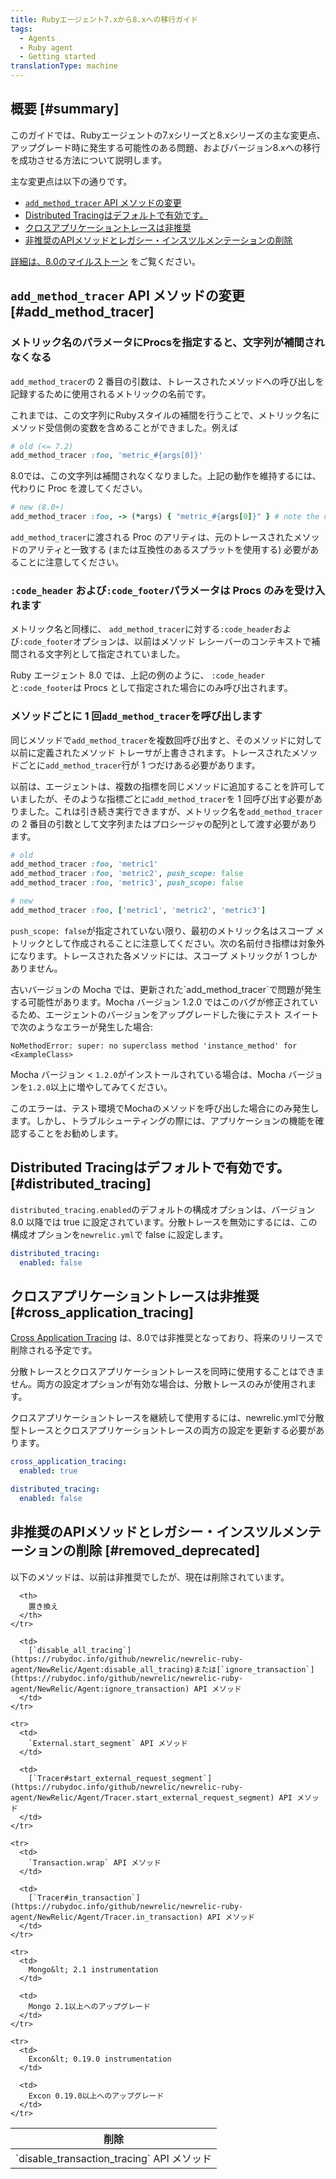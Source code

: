 ```yaml
---
title: Rubyエージェント7.xから8.xへの移行ガイド
tags:
  - Agents
  - Ruby agent
  - Getting started
translationType: machine
---
```


## 概要 [#summary]

このガイドでは、Rubyエージェントの7.xシリーズと8.xシリーズの主な変更点、アップグレード時に発生する可能性のある問題、およびバージョン8.xへの移行を成功させる方法について説明します。

主な変更点は以下の通りです。

* [`add_method_tracer` API メソッドの変更](#add_method_tracer)
* [Distributed Tracingはデフォルトで有効です。](#distributed_tracing)
* [クロスアプリケーショントレースは非推奨](#cross_application_tracing)
* [非推奨のAPIメソッドとレガシー・インスツルメンテーションの削除](#removed_deprecated)

[詳細は、8.0のマイルストーン](https://github.com/newrelic/newrelic-ruby-agent/milestone/10?closed=1) をご覧ください。

## `add_method_tracer` API メソッドの変更 [#add_method_tracer]

### メトリック名のパラメータにProcsを指定すると、文字列が補間されなくなる

`add_method_tracer`の 2 番目の引数は、トレースされたメソッドへの呼び出しを記録するために使用されるメトリックの名前です。

これまでは、この文字列にRubyスタイルの補間を行うことで、メトリック名にメソッド受信側の変数を含めることができました。例えば

```ruby
# old (<= 7.2)
add_method_tracer :foo, 'metric_#{args[0]}'
```

8.0では、この文字列は補間されなくなりました。上記の動作を維持するには、代わりに Proc を渡してください。

```ruby
# new (8.0+)
add_method_tracer :foo, -> (*args) { "metric_#{args[0]}" } # note the double-quotes
```

`add_method_tracer`に渡される Proc のアリティは、元のトレースされたメソッドのアリティと一致する (または互換性のあるスプラットを使用する) 必要があることに注意してください。

### `:code_header` および`:code_footer`パラメータは Procs のみを受け入れます

メトリック名と同様に、 `add_method_tracer`に対する`:code_header`および`:code_footer`オプションは、以前はメソッド レシーバーのコンテキストで補間される文字列として指定されていました。

Ruby エージェント 8.0 では、上記の例のように、 `:code_header`と`:code_footer`は Procs として指定された場合にのみ呼び出されます。

### メソッドごとに 1 回`add_method_tracer`を呼び出します

同じメソッドで`add_method_tracer`を複数回呼び出すと、そのメソッドに対して以前に定義されたメソッド トレーサが上書きされます。トレースされたメソッドごとに`add_method_tracer`行が 1 つだけある必要があります。

以前は、エージェントは、複数の指標を同じメソッドに追加することを許可していましたが、そのような指標ごとに`add_method_tracer`を 1 回呼び出す必要がありました。これは引き続き実行できますが、メトリック名を`add_method_tracer`の 2 番目の引数として文字列またはプロシージャの配列として渡す必要があります。

```ruby
# old
add_method_tracer :foo, 'metric1'
add_method_tracer :foo, 'metric2', push_scope: false
add_method_tracer :foo, 'metric3', push_scope: false
```

```ruby
# new
add_method_tracer :foo, ['metric1', 'metric2', 'metric3']
```

`push_scope: false`が指定されていない限り、最初のメトリック名はスコープ メトリックとして作成されることに注意してください。次の名前付き指標は対象外になります。トレースされた各メソッドには、スコープ メトリックが 1 つしかありません。

<Callout variant="tip">
  古いバージョンの Mocha では、更新された`add_method_tracer`で問題が発生する可能性があります。Mocha バージョン 1.2.0 ではこのバグが修正されているため、エージェントのバージョンをアップグレードした後にテスト スイートで次のようなエラーが発生した場合:

  ```
  NoMethodError: super: no superclass method 'instance_method' for <ExampleClass>
  ```

  Mocha バージョン &lt; `1.2.0`がインストールされている場合は、Mocha バージョンを`1.2.0`以上に増やしてみてください。

  このエラーは、テスト環境でMochaのメソッドを呼び出した場合にのみ発生します。しかし、トラブルシューティングの際には、アプリケーションの機能を確認することをお勧めします。
</Callout>

## Distributed Tracingはデフォルトで有効です。 [#distributed_tracing]

`distributed_tracing.enabled`のデフォルトの構成オプションは、バージョン 8.0 以降では true に設定されています。分散トレースを無効にするには、この構成オプションを`newrelic.yml`で false に設定します。

```yml
distributed_tracing:
  enabled: false
```

## クロスアプリケーショントレースは非推奨 [#cross_application_tracing]

[Cross Application Tracing](/docs/agents/ruby-agent/features/cross-application-tracing-ruby/) は、8.0では非推奨となっており、将来のリリースで削除される予定です。

<Callout variant="tip">
  分散トレースとクロスアプリケーショントレースを同時に使用することはできません。両方の設定オプションが有効な場合は、分散トレースのみが使用されます。

  クロスアプリケーショントレースを継続して使用するには、newrelic.ymlで分散型トレースとクロスアプリケーショントレースの両方の設定を更新する必要があります。

  ```yml
  cross_application_tracing:
    enabled: true

  distributed_tracing:
    enabled: false
  ```
</Callout>

## 非推奨のAPIメソッドとレガシー・インスツルメンテーションの削除 [#removed_deprecated]

以下のメソッドは、以前は非推奨でしたが、現在は削除されています。

<table>
  <thead>
    <tr>
      <th>
        削除
      </th>

      <th>
        置き換え
      </th>
    </tr>
  </thead>

  <tbody>
    <tr>
      <td>
        `disable_transaction_tracing` API メソッド
      </td>

      <td>
        [`disable_all_tracing`](https://rubydoc.info/github/newrelic/newrelic-ruby-agent/NewRelic/Agent:disable_all_tracing)または[`ignore_transaction`](https://rubydoc.info/github/newrelic/newrelic-ruby-agent/NewRelic/Agent:ignore_transaction) API メソッド
      </td>
    </tr>

    <tr>
      <td>
        `External.start_segment` API メソッド
      </td>

      <td>
        [`Tracer#start_external_request_segment`](https://rubydoc.info/github/newrelic/newrelic-ruby-agent/NewRelic/Agent/Tracer.start_external_request_segment) API メソッド
      </td>
    </tr>

    <tr>
      <td>
        `Transaction.wrap` API メソッド
      </td>

      <td>
        [`Tracer#in_transaction`](https://rubydoc.info/github/newrelic/newrelic-ruby-agent/NewRelic/Agent/Tracer.in_transaction) API メソッド
      </td>
    </tr>

    <tr>
      <td>
        Mongo&lt; 2.1 instrumentation
      </td>

      <td>
        Mongo 2.1以上へのアップグレード
      </td>
    </tr>

    <tr>
      <td>
        Excon&lt; 0.19.0 instrumentation
      </td>

      <td>
        Excon 0.19.0以上へのアップグレード
      </td>
    </tr>
  </tbody>
</table>